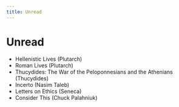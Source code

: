 ```yaml
---
title: Unread
---
```


# Unread

- Hellenistic Lives (Plutarch)
- Roman Lives (Plutarch)
- Thucydides: The War of the Peloponnesians and the Athenians (Thucydides)
- Incerto (Nasim Taleb)
- Letters on Ethics (Seneca)
- Consider This (Chuck Palahniuk)
